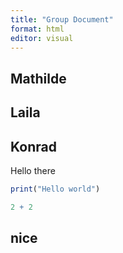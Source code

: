 ```yaml
---
title: "Group Document"
format: html
editor: visual
---
```


## Mathilde

## Laila

## Konrad

Hello there

```r
print("Hello world")
```

```r
2 + 2
```

## nice
